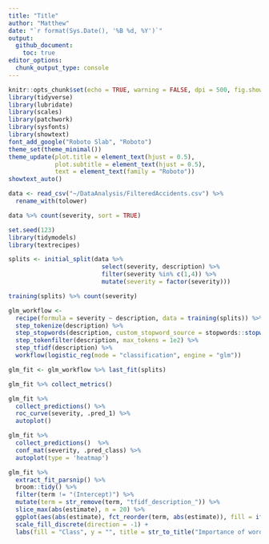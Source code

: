 ```yaml
---
title: "Title"
author: "Matthew"
date: "`r format(Sys.Date(), '%B %d, %Y')`"
output: 
  github_document:
    toc: true
editor_options: 
  chunk_output_type: console
---
```


```r
knitr::opts_chunk$set(echo = TRUE, warning = FALSE, dpi = 500, fig.showtext = TRUE)
library(tidyverse)
library(lubridate)
library(scales)
library(patchwork)
library(sysfonts)
library(showtext)
font_add_google("Roboto Slab", "Roboto")
theme_set(theme_minimal())
theme_update(plot.title = element_text(hjust = 0.5),
             plot.subtitle = element_text(hjust = 0.5),
             text = element_text(family = "Roboto"))
showtext_auto()
```

```r
data <- read_csv("~/DataAnalysis/FilteredAccidents.csv") %>% 
  rename_with(tolower)
```

```r
data %>% count(severity, sort = TRUE)
```

```r
set.seed(123)
library(tidymodels)
library(textrecipes)

splits <- initial_split(data %>% 
                          select(severity, description) %>% 
                          filter(severity %in% c(1,4)) %>% 
                          mutate(severity = factor(severity)))

training(splits) %>% count(severity)
```

```r
glm_workflow <- 
  recipe(formula = severity ~ description, data = training(splits)) %>% 
  step_tokenize(description) %>%
  step_stopwords(description, custom_stopword_source = stopwords::stopwords()) %>% 
  step_tokenfilter(description, max_tokens = 1e2) %>% 
  step_tfidf(description) %>% 
  workflow(logistic_reg(mode = "classification", engine = "glm"))

glm_fit <- glm_workflow %>% last_fit(splits)
```

```r
glm_fit %>% collect_metrics()

glm_fit %>% 
  collect_predictions() %>% 
  roc_curve(severity, .pred_1) %>% 
  autoplot()

glm_fit %>% 
  collect_predictions()  %>% 
  conf_mat(severity, .pred_class) %>% 
  autoplot(type = 'heatmap')
```

```r
glm_fit %>% 
  extract_fit_parsnip() %>% 
  broom::tidy() %>% 
  filter(term != "(Intercept)") %>%
  mutate(term = str_remove(term, "tfidf_description_")) %>% 
  slice_max(abs(estimate), n = 20) %>% 
  ggplot(aes(abs(estimate), fct_reorder(term, abs(estimate)), fill = ifelse(estimate < 0, "1", "4"))) + geom_col(color = "black") +
  scale_fill_discrete(direction = -1) +
  labs(fill = "Class", y = "", title = str_to_title("Importance of words in predicting Accident Severity"), x = "")
```

